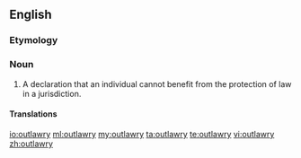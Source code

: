 ==English==
===Etymology===
{{suffix|outlaw|ry}}

===Noun===
{{en-noun|outlawries}}

# {{legal|British|Anglo-Saxon}} A declaration that an individual cannot benefit from the protection of law in a jurisdiction.
====Translations====
{{trans-top|declaration removing someone from protection of law}}

{{trans-mid}}

{{trans-bottom}}

[[io:outlawry]]
[[ml:outlawry]]
[[my:outlawry]]
[[ta:outlawry]]
[[te:outlawry]]
[[vi:outlawry]]
[[zh:outlawry]]